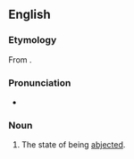 ==English==

===Etymology===
From {{suffix|abjected|ness|lang=en}}.

===Pronunciation===
* {{a|US}} {{IPA|/ˌæbˈd͡ʒɛkt.əd.nəs/|lang=en}}

===Noun===
{{en-noun|-}}

# {{lb|en|rare}} The state of being [[abject]]ed.